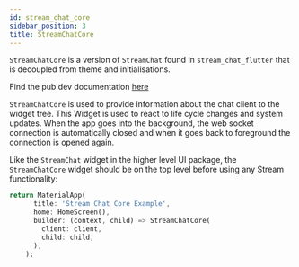 ```yaml
---
id: stream_chat_core
sidebar_position: 3
title: StreamChatCore
---
```


`StreamChatCore` is a version of `StreamChat` found in `stream_chat_flutter` that is decoupled from 
theme and initialisations.

Find the pub.dev documentation [here](https://pub.dev/documentation/stream_chat_flutter_core/latest/stream_chat_flutter_core/StreamChatCore-class.html)

`StreamChatCore` is used to provide information about the chat client to the widget tree.
This Widget is used to react to life cycle changes and system updates.
When the app goes into the background, the web socket connection is automatically closed and when it goes back to foreground the connection is opened again.

Like the `StreamChat` widget in the higher level UI package, the `StreamChatCore` widget should
be on the top level before using any Stream functionality:

```dart
return MaterialApp(
      title: 'Stream Chat Core Example',
      home: HomeScreen(),
      builder: (context, child) => StreamChatCore(
        client: client,
        child: child,
      ),
    );
```
